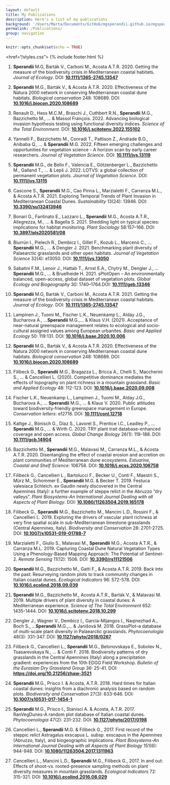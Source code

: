 ```yaml
---
layout: default
title: My Publications
description: Here's a list of my publications
background: '/Users/Marta/Documents/GitHub/mgsperandii.github.io/mgsperandii.github.io/img/Marta_Eris_CampoImp.jpg'
permalink: /Publications/
group: navigation
---
```


```r
knitr::opts_chunk$set(echo = TRUE)
```
<href="/styles.css">
{% include footer.html %}

<p align="justify">1. **Sperandii** M.G, Barták V., Carboni M., Acosta A.T.R. 2020. Getting the measure of the biodiversity crisis in Mediterranean coastal habitats. _Journal of Ecology_. DOI: <a href="https://doi.org/10.1111/1365-2745.13547">**10.1111/1365-2745.13547**</a> </p>

2.	**Sperandii** M.G., Barták V., & Acosta A.T.R. 2020. Effectiveness of the Natura 2000 network in conserving Mediterranean coastal dune habitats. _Biological conservation_ 248: 108689. DOI: [**10.1016/j.biocon.2020.108689**](https://doi.org/10.1016/j.biocon.2020.108689)

1. Renault D., Hess M.C.M., Braschi J., Cuthbert R.N., **Sperandii** M.G., Bazzichetto M., ... & Massol François. 2022. Advancing biological invasion hypothesis testing using functional diversity indices. _Science of the Total Environment_. DOI: [**10.1016/j.scitotenv.2022.155102**](https://doi.org/10.1016/j.scitotenv.2022.155102)

2. Yannelli F., Bazzichetto M., Conradi T., Pattison Z., Andrade B.O., Anibaba Q., ... & **Sperandii** M.G. 2022. Fifteen emerging challenges and opportunities for vegetation science - A horizon scan by early career researchers. _Journal of Vegetation Science_. DOI: [**10.1111/jvs.13119**](https://doi.org/10.1111/jvs.13119)

3. **Sperandii** M.G., de Bello F., Valencia E., Götzenberger L., Bazzichetto M., Galland T., ... & Lepš J. 2022. LOTVS: a global collection of permanent vegetation plots. _Journal of Vegetation Science_. DOI: [**10.1111/jvs.13115**](https://doi.org/10.1111/jvs.13115)

4. Cascone S., **Sperandii** M.G., Cao Pinna L., Marzialetti F., Carranza M.L., & Acosta A.T.R. 2021. Exploring Temporal Trends of Plant Invasion in Mediterranean Coastal Dunes. _Sustainability_ 13(24): 13946. DOI: [**10.3390/su132413946**](https://doi.org/10.3390/su132413946)

5. Bonari G., Fantinato E., Lazzaro L., **Sperandii** M.G., Acosta A.T.R., Allegrezza, M., ... & Bagella S. 2021. Shedding light on typical species: implications for habitat monitoring. _Plant Sociology_ 58:157–166. DOI: [**10.3897/pls2020581/08**](https://doi.org/10.3897/pls2020581/08)

6. Biurrún I., Pielech R., Dembicz I., Gillet F., Kozub L., Marcenò C., ...**Sperandii** M.G., ... & Dengler J. 2021. Benchmarking plant diversity of Palaearctic grasslands and other open habitats. _Journal of Vegetation Science_ 32(4): e13050. DOI: [**10.1111/jvs.13050**](https://doi.org/10.1111/jvs.13050)

7. Sabatini F.M., Lenoir J., Hattab T., Arnst E.A., Chytrý M., Dengler J., ...**Sperandii** M.G., ... & Bruelheide H. 2021. sPlotOpen – An environmentally balanced, open-access, global dataset of vegetation plots. _Global Ecology and Biogeography_ 30: 1740–1764.DOI: [**10.1111/geb.13346**](https://doi.org/10.1111/geb.13346)

8. **Sperandii** M.G, Barták V., Carboni M., Acosta A.T.R. 2021. Getting the measure of the biodiversity crisis in Mediterranean coastal habitats. _Journal of Ecology_. DOI: [**10.1111/1365-2745.13547**](https://doi.org/10.1111/1365-2745.13547)

9. Lampinen J., Tuomi M., Fischer L.K., Neuenkamp L., Alday J.G., Bucharova A., ...**Sperandii** M.G.,... & Klaus V.H. (2021). Acceptance of near-natural greenspace management relates to ecological and socio-cultural assigned values among European urbanites. _Basic and Applied Ecology_ 50: 119:131. DOI: [**10.1016/j.baae.2020.10.006**](https://doi.org/10.1016/j.baae.2020.10.006)

10.	**Sperandii** M.G., Barták V., & Acosta A.T.R. 2020. Effectiveness of the Natura 2000 network in conserving Mediterranean coastal dune habitats. _Biological conservation_ 248: 108689. DOI: [**10.1016/j.biocon.2020.108689**](https://doi.org/10.1016/j.biocon.2020.108689)

11. Filibeck G., **Sperandii** M.G., Bragazza L., Bricca A., Chelli S., Maccherini S., ... & Cancellieri L. (2020). Competitive dominance mediates the effects of topography on plant richness in a mountain grassland. _Basic and Applied Ecology_ 48: 112-123. DOI: [**10.1016/j.baae.2020.09.008**](https://doi.org/10.1016/j.baae.2020.09.008)

12.	Fischer L.K., Neuenkamp L., Lampinen J., Tuomi M., Alday J.G., Bucharova A., ... **Sperandii** M.G., … & Klaus V. 2020. Public attitudes toward biodiversity‐friendly greenspace management in Europe. _Conservation letters_: e12718. DOI: [**10.1111/conl.12718**](https://doi.org/10.1111/conl.12718)

13.	Kattge J., Bönisch G., Díaz S., Lavorel S., Prentice I.C., Leadley P., ... **Sperandii** M.G., … & Wirth C. 2020.  TRY plant trait database-enhanced coverage and open access. _Global Change Biology_ 26(1): 119-188. DOI:  [**10.1111/gcb.14904**](https://doi.org/10.1111/gcb.14904)

14.	Bazzichetto M., **Sperandii** M.G., Malavasi M., Carranza M.L., & Acosta A.T.R. 2020. Disentangling the effect of coastal erosion and accretion on plant communities of Mediterranean dune ecosystems. _Estuarine, Coastal and Shelf Science_: 106758. DOI: [**10.1016/j.ecss.2020.106758**](https://doi.org/10.1016/j.ecss.2020.106758)

15.	Filibeck G., Cancellieri L., Bartolucci F., Becker U., Conti F., Maestri S., Mürz M., Schommer E., **Sperandii** M.G. & Becker T. 2019. Festuca valesiaca Schleich. ex Gaudin newly discovered in the Central Apennines (Italy): a further example of steppe relict in the Abruzzo “dry valleys”. _Plant Biosystems-An International Journal Dealing with all Aspects of Plant Biology_. DOI: [**10.1080/11263504.2019.165178**](https://doi.org/10.1080/11263504.2019.165178)

16.	Filibeck G., **Sperandii** M.G., Bazzichetto M., Mancini L.D., Rossini F., & Cancellieri L. 2019. Exploring the drivers of vascular plant richness at very fine spatial scale in sub-Mediterranean limestone grasslands (Central Apennines, Italy). _Biodiversity and Conservation_ 28: 2701-2725. DOI: [**10.1007/s10531-019-01788-7**](https://doi.org/10.1007/s10531-019-01788-7)

17.	Marzialetti F., Giulio S., Malavasi M., **Sperandii** M.G., Acosta A.T.R., & Carranza M.L. 2019. Capturing Coastal Dune Natural Vegetation Types Using a Phenology-Based Mapping Approach: The Potential of Sentinel-2. _Remote Sensing_ 11(12): 1506. DOI: [**10.3390/rs11121506**](https://doi.org/10.3390/rs11121506)

18.	**Sperandii** M.G., Bazzichetto M., Gatti F., & Acosta A.T.R. 2019. Back into the past: Resurveying random plots to track community changes in Italian coastal dunes. _Ecological Indicators_ 96: 572-578. DOI: [**10.1016/j.ecolind.2018.09.039**](https://doi.org/10.1016/j.ecolind.2018.09.039)

19.	**Sperandii** M.G., Bazzichetto M., Acosta A.T.R., Barták V., & Malavasi M. 2019. Multiple drivers of plant diversity in coastal dunes: A Mediterranean experience. _Science of The Total Environment_ 652: 1435-1444. DOI: [**10.1016/j.scitotenv.2018.10.299**](https://doi.org/10.1016/j.scitotenv.2018.10.299)

20.	Dengler J., Wagner V., Dembicz I., García-Mijangos I., Naqinezhad A., Boch S., ...**Sperandii** M.G.,...  & Janišová M. 2018. GrassPlot–a database of multi-scale plant diversity in Palaearctic grasslands. _Phytocoenologia_ 48(3): 331-347. DOI: [**10.1127/phyto/2018/0267**](http://doi.org/10.1127/phyto/2018/0267)

21.	Filibeck G., Cancellieri L., **Sperandii** M.G., Belonovskaya E., Sobolev N., Tsasarevskaya N., ... & Conti F. 2018. Biodiversity patterns of dry grasslands in the Central Apennines (Italy) along a precipitation gradient: experiences from the 10th EDGG Field Workshop. _Bulletin of the Eurasian Dry Grassland Group_ 36: 25-41. DOI: [**https://doi.org/10.21256/zhaw-3521**](https://doi.org/10.21256/zhaw-3521)

22.	**Sperandii** M.G., Prisco I. & Acosta, A.T.R. 2018. Hard times for Italian coastal dunes: insights from a diachronic analysis based on random plots. _Biodiversity and Conservation_ 27(3): 633-646. DOI: [**10.1007/s10531-017-1454-1**](https://doi.org/10.1007/s10531-017-1454-1)

23.	**Sperandii** M.G., Prisco I., Stanisci A. & Acosta, A.T.R. 2017. RanVegDunes-A random plot database of Italian coastal dunes. _Phytocoenologia_ 47(2): 231-232. DOI: [**10.1127/phyto/2017/0198**](http://doi.org/10.1127/phyto/2017/0198)

24.	Cancellieri L., **Sperandii** M.G. & Filibeck G., 2017. First record of the steppic relict Astragalus exscapus L. subsp. exscapus in the Apennines (Abruzzo, Italy), and biogeographic implications. _Plant Biosystems-An International Journal Dealing with all Aspects of Plant Biology_ 151(6): 944-948. DOI: [**10.1080/11263504.2017.1311963**](https://doi.org/10.1080/11263504.2017.1311963)

24.	Cancellieri L., Mancini L.D., **Sperandii** M.G., Filibeck G., 2017. In and out: Effects of shoot-vs. rooted-presence sampling methods on plant diversity measures in mountain grasslands. _Ecological Indicators_ 72: 315-321. DOI: [**10.1016/j.ecolind.2016.08.029**](https://doi.org/10.1016/j.ecolind.2016.08.029)
